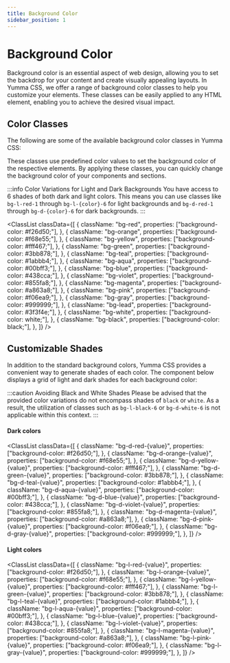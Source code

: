 ```yaml
---
title: Background Color
sidebar_position: 1
---
```



# Background Color

Background color is an essential aspect of web design, allowing you to set the backdrop for your content and create visually appealing layouts. In Yumma CSS, we offer a range of background color classes to help you customize your elements. These classes can be easily applied to any HTML element, enabling you to achieve the desired visual impact.

## Color Classes

The following are some of the available background color classes in Yumma CSS:

These classes use predefined color values to set the background color of the respective elements. By applying these classes, you can quickly change the background color of your components and sections.

:::info Color Variations for Light and Dark Backgrounds
You have access to 6 shades of both dark and light colors. This means you can use classes like `bg-l-red-1` through `bg-l-{color}-6` for light backgrounds and `bg-d-red-1` through `bg-d-{color}-6` for dark backgrounds.
:::

<ClassList
  classData={[
    {
      className: "bg-red",
      properties: ["background-color: #f26d50;"],
    },
    {
      className: "bg-orange",
      properties: ["background-color: #f68e55;"],
    },
    {
      className: "bg-yellow",
      properties: ["background-color: #fff467;"],
    },
    {
      className: "bg-green",
      properties: ["background-color: #3bb878;"],
    },
    {
      className: "bg-teal",
      properties: ["background-color: #1abbb4;"],
    },
    {
      className: "bg-aqua",
      properties: ["background-color: #00bff3;"],
    },
    {
      className: "bg-blue",
      properties: ["background-color: #438cca;"],
    },
    {
      className: "bg-violet",
      properties: ["background-color: #855fa8;"],
    },
    {
      className: "bg-magenta",
      properties: ["background-color: #a863a8;"],
    },
    {
      className: "bg-pink",
      properties: ["background-color: #f06ea9;"],
    },
    {
      className: "bg-gray",
      properties: ["background-color: #999999;"],
    },
    {
      className: "bg-lead",
      properties: ["background-color: #3f3f4e;"],
    },
    {
      className: "bg-white",
      properties: ["background-color: white;"],
    },
    {
      className: "bg-black",
      properties: ["background-color: black;"],
    },
  ]}
/>

## Customizable Shades

In addition to the standard background colors, Yumma CSS provides a convenient way to generate shades of each color. The component below displays a grid of light and dark shades for each background color:

:::caution Avoiding Black and White Shades
Please be advised that the provided color variations do not encompass shades of `black` or `white`. As a result, the utilization of classes such as `bg-l-black-6` or `bg-d-white-6` is not applicable within this context.
:::

#### Dark colors

<ClassList
  classData={[
    {
      className: "bg-d-red-{value}",
      properties: ["background-color: #f26d50;"],
    },
    {
      className: "bg-d-orange-{value}",
      properties: ["background-color: #f68e55;"],
    },
    {
      className: "bg-d-yellow-{value}",
      properties: ["background-color: #fff467;"],
    },
    {
      className: "bg-d-green-{value}",
      properties: ["background-color: #3bb878;"],
    },
    {
      className: "bg-d-teal-{value}",
      properties: ["background-color: #1abbb4;"],
    },
    {
      className: "bg-d-aqua-{value}",
      properties: ["background-color: #00bff3;"],
    },
    {
      className: "bg-d-blue-{value}",
      properties: ["background-color: #438cca;"],
    },
    {
      className: "bg-d-violet-{value}",
      properties: ["background-color: #855fa8;"],
    },
    {
      className: "bg-d-magenta-{value}",
      properties: ["background-color: #a863a8;"],
    },
    {
      className: "bg-d-pink-{value}",
      properties: ["background-color: #f06ea9;"],
    },
    {
      className: "bg-d-gray-{value}",
      properties: ["background-color: #999999;"],
    },
  ]}
/>

#### Light colors

<ClassList
  classData={[
    {
      className: "bg-l-red-{value}",
      properties: ["background-color: #f26d50;"],
    },
    {
      className: "bg-l-orange-{value}",
      properties: ["background-color: #f68e55;"],
    },
    {
      className: "bg-l-yellow-{value}",
      properties: ["background-color: #fff467;"],
    },
    {
      className: "bg-l-green-{value}",
      properties: ["background-color: #3bb878;"],
    },
    {
      className: "bg-l-teal-{value}",
      properties: ["background-color: #1abbb4;"],
    },
    {
      className: "bg-l-aqua-{value}",
      properties: ["background-color: #00bff3;"],
    },
    {
      className: "bg-l-blue-{value}",
      properties: ["background-color: #438cca;"],
    },
    {
      className: "bg-l-violet-{value}",
      properties: ["background-color: #855fa8;"],
    },
    {
      className: "bg-l-magenta-{value}",
      properties: ["background-color: #a863a8;"],
    },
    {
      className: "bg-l-pink-{value}",
      properties: ["background-color: #f06ea9;"],
    },
    {
      className: "bg-l-gray-{value}",
      properties: ["background-color: #999999;"],
    },
  ]}
/>

